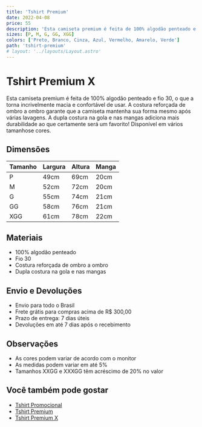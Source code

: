 ```yaml
---
title: 'Tshirt Premium'
date: 2022-04-08
price: 55
description: 'Esta camiseta premium é feita de 100% algodão penteado e fio 30, o que a torna incrivelmente macia e confortável de usar. A costura reforçada de ombro a ombro garante que a camiseta mantenha sua forma mesmo após várias lavagens. A dupla costura na gola e nas mangas adiciona mais durabilidade ao que certamente será um favorito! Disponível em vários tamanhos e cores.'
sizes: [P, M, G, GG, XGG]
colors: ['Preto, Branco, Cinza, Azul, Vermelho, Amarelo, Verde']
path: 'tshirt-premium'
# layout: '../layouts/Layout.astro'
---
```


# Tshirt Premium X

Esta camiseta premium é feita de 100% algodão penteado e fio 30, o que a torna incrivelmente macia e confortável de usar. A costura reforçada de ombro a ombro garante que a camiseta mantenha sua forma mesmo após várias lavagens. A dupla costura na gola e nas mangas adiciona mais durabilidade ao que certamente será um favorito! Disponível em vários tamanhose cores.

## Dimensões

| Tamanho | Largura | Altura | Manga |
|---------|---------|--------|-------|
| P       | 49cm    | 69cm   | 20cm  |
| M       | 52cm    | 72cm   | 20cm  |
| G       | 55cm    | 74cm   | 21cm  |
| GG      | 58cm    | 76cm   | 21cm  |
| XGG     | 61cm    | 78cm   | 22cm  |

## Materiais

- 100% algodão penteado
- Fio 30
- Costura reforçada de ombro a ombro
- Dupla costura na gola e nas mangas

## Envio e Devoluções

- Envio para todo o Brasil
- Frete grátis para compras acima de R$ 300,00
- Prazo de entrega: 7 dias úteis
- Devoluções em até 7 dias após o recebimento

## Observações

- As cores podem variar de acordo com o monitor
- As medidas podem variar em até 5%
- Tamanhos XXGG e XXXGG têm acréscimo de 20% no valor

## Você também pode gostar

- [Tshirt Promocional](/shop/tshirt-promocional)
- [Tshirt Premium](/shop/tshirt-premium)
- [Tshirt Premium X](/shop/tshirt-premium-x)

